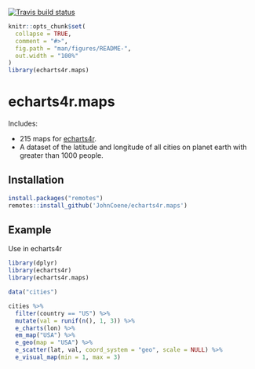 [![Travis build status](https://travis-ci.org/JohnCoene/echarts4r.maps.svg?branch=master)](https://travis-ci.org/JohnCoene/echarts4r.maps)
  
```r
knitr::opts_chunk$set(
  collapse = TRUE,
  comment = "#>",
  fig.path = "man/figures/README-",
  out.width = "100%"
)
library(echarts4r.maps)
```

# echarts4r.maps

Includes:

- 215 maps for [echarts4r](https://echarts4r.john-coene.com/).
- A dataset of the latitude and longitude of all cities on planet earth with greater than 1000 people.

## Installation

```r
install.packages("remotes")
remotes::install_github('JohnCoene/echarts4r.maps')
```

## Example

Use in echarts4r

```r
library(dplyr)
library(echarts4r)
library(echarts4r.maps)

data("cities")

cities %>% 
  filter(country == "US") %>% 
  mutate(val = runif(n(), 1, 3)) %>% 
  e_charts(lon) %>%
  em_map("USA") %>% 
  e_geo(map = "USA") %>% 
  e_scatter(lat, val, coord_system = "geo", scale = NULL) %>% 
  e_visual_map(min = 1, max = 3)
```
